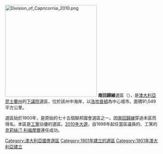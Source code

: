 [[File:Division_of__Capricornia_2010.png|300px]]
'''南回歸線'''選區（{{lang-en|Division of  Capricornia}}），是[[澳大利亞|澳大利亞]][[昆士蘭州|昆士蘭州]]的[[澳大利亞下議院|下議院]]選區，位於該州中海岸，以[[洛坎普頓_(昆士蘭州)|洛坎普頓]]為中心城市。面積91,049平方公里。

選區始於1900年，是原始的七十五個聯邦國會選區之一。因[[南回歸線|南回歸線]]穿過本區而得名。本區是[[澳大利亞工黨|工黨]]佔優的選區。[[2010年澳大利亞聯邦大選|2010年大選]]，自1998年起任當區議員的、工黨的[[克莉絲汀·利福摩爾|克莉絲汀·利福摩爾]]連任成功。

{{DEFAULTSORT:Capricornia}}
[[Category:澳大利亞國會選區|Category:澳大利亞國會選區]]
[[Category:1901年建立的選區|Category:1901年建立的選區]]
[[Category:1901年澳大利亞建立|Category:1901年澳大利亞建立]]